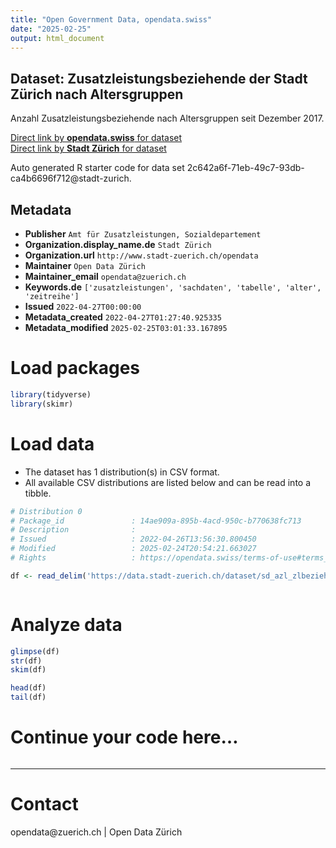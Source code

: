 ```yaml
---
title: "Open Government Data, opendata.swiss"
date: "2025-02-25"
output: html_document
---
```


## Dataset: Zusatzleistungsbeziehende der Stadt Zürich nach Altersgruppen

Anzahl Zusatzleistungsbeziehende nach Altersgruppen seit Dezember 2017. 


[Direct link by **opendata.swiss** for dataset](https://opendata.swiss/de/dataset/zusatzleistungsbeziehende-der-stadt-zurich-nach-altersgruppen)<br>
[Direct link by **Stadt Zürich** for dataset](https://data.stadt-zuerich.ch/dataset/sd_azl_zlbeziehende_altersgruppen)

Auto generated R starter code for data set 2c642a6f-71eb-49c7-93db-ca4b6696f712@stadt-zurich.

## Metadata

- **Publisher** `Amt für Zusatzleistungen, Sozialdepartement`
- **Organization.display_name.de** `Stadt Zürich`
- **Organization.url** `http://www.stadt-zuerich.ch/opendata`
- **Maintainer** `Open Data Zürich`
- **Maintainer_email** `opendata@zuerich.ch`
- **Keywords.de** `['zusatzleistungen', 'sachdaten', 'tabelle', 'alter', 'zeitreihe']`
- **Issued** `2022-04-27T00:00:00`
- **Metadata_created** `2022-04-27T01:27:40.925335`
- **Metadata_modified** `2025-02-25T03:01:33.167895`


# Load packages

```r

library(tidyverse)
library(skimr)

```

# Load data

-   The dataset has 1 distribution(s) in CSV format.
-   All available CSV distributions are listed below and can be read into a tibble.

```r

# Distribution 0
# Package_id               : 14ae909a-895b-4acd-950c-b770638fc713
# Description              : 
# Issued                   : 2022-04-26T13:56:30.800450
# Modified                 : 2025-02-24T20:54:21.663027
# Rights                   : https://opendata.swiss/terms-of-use#terms_open

df <- read_delim('https://data.stadt-zuerich.ch/dataset/sd_azl_zlbeziehende_altersgruppen/download/sd_azl_zlbeziehende_altersgruppen.csv')



```

# Analyze data

```r

glimpse(df)
str(df)
skim(df)

head(df)
tail(df)

```

# Continue your code here...

```r

```

------------------------------------------------------------------------

# Contact

opendata@zuerich.ch | Open Data Zürich
